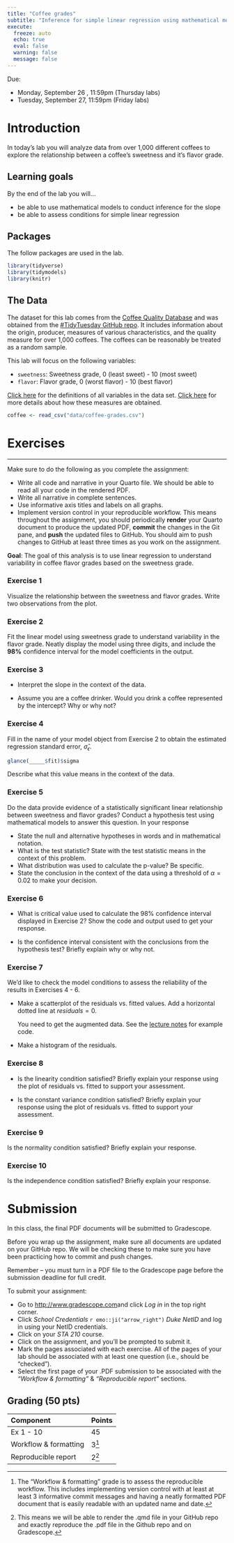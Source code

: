 ```yaml
---
title: "Coffee grades"
subtitle: "Inference for simple linear regression using mathematical models"
execute:
  freeze: auto
  echo: true
  eval: false
  warning: false
  message: false
---
```


::: callout-important
Due:

-   Monday, September 26 , 11:59pm (Thursday labs)
-   Tuesday, September 27, 11:59pm (Friday labs)
:::

# Introduction

In today's lab you will analyze data from over 1,000 different coffees to explore the relationship between a coffee's sweetness and it's flavor grade.

## Learning goals

By the end of the lab you will...

-   be able to use mathematical models to conduct inference for the slope
-   be able to assess conditions for simple linear regression

## Packages

The follow packages are used in the lab.

```r
library(tidyverse)
library(tidymodels)
library(knitr)
```

## The Data

The dataset for this lab comes from the [Coffee Quality Database](https://github.com/jldbc/coffee-quality-database) and was obtained from the [#TidyTuesday GitHub repo](https://github.com/rfordatascience/tidytuesday/blob/master/data/2020/2020-07-07/readme.md). It includes information about the origin, producer, measures of various characteristics, and the quality measure for over 1,000 coffees. The coffees can be reasonably be treated as a random sample.

This lab will focus on the following variables:

-   `sweetness`: Sweetness grade, 0 (least sweet) - 10 (most sweet)
-   `flavor`: Flavor grade, 0 (worst flavor) - 10 (best flavor)

[Click here](https://github.com/rfordatascience/tidytuesday/blob/master/data/2020/2020-07-07/readme.md) for the definitions of all variables in the data set. [Click here](http://www.scaa.org/?page=resources&d=cupping-protocols&mod=article_inline) for more details about how these measures are obtained.

```r
coffee <- read_csv("data/coffee-grades.csv")
```

# Exercises

------------------------------------------------------------------------

::: callout-important
Make sure to do the following as you complete the assignment:

-   Write all code and narrative in your Quarto file. We should be able to read all your code in the rendered PDF.
-   Write all narrative in complete sentences.
-   Use informative axis titles and labels on all graphs.
-   Implement version control in your reproducible workflow. This means throughout the assignment, you should periodically **render** your Quarto document to produce the updated PDF, **commit** the changes in the Git pane, and **push** the updated files to GitHub. You should aim to push changes to GitHub at least three times as you work on the assignment.
:::

**Goal**: The goal of this analysis is to use linear regression to understand variability in coffee flavor grades based on the sweetness grade.

### Exercise 1

Visualize the relationship between the sweetness and flavor grades. Write two observations from the plot.

### Exercise 2

Fit the linear model using sweetness grade to understand variability in the flavor grade. Neatly display the model using three digits, and include the **98%** confidence interval for the model coefficients in the output.

### Exercise 3

-   Interpret the slope in the context of the data.

-   Assume you are a coffee drinker. Would you drink a coffee represented by the intercept? Why or why not?

### Exercise 4

Fill in the name of your model object from Exercise 2 to obtain the estimated regression standard error, $\hat{\sigma}_\epsilon$.

```r
glance(_____$fit)$sigma
```

Describe what this value means in the context of the data.

### Exercise 5

Do the data provide evidence of a statistically significant linear relationship between sweetness and flavor grades? Conduct a hypothesis test using mathematical models to answer this question. In your response

-   State the null and alternative hypotheses in words and in mathematical notation.
-   What is the test statistic? State with the test statistic means in the context of this problem.
-   What distribution was used to calculate the p-value? Be specific.
-   State the conclusion in the context of the data using a threshold of $\alpha = 0.02$ to make your decision.

### Exercise 6

-   What is critical value used to calculate the 98% confidence interval displayed in Exercise 2? Show the code and output used to get your response.

-   Is the confidence interval consistent with the conclusions from the hypothesis test? Briefly explain why or why not.

### Exercise 7

We'd like to check the model conditions to assess the reliability of the results in Exercises 4 - 6.

-   Make a scatterplot of the residuals vs. fitted values. Add a horizontal dotted line at $residuals = 0$.

    ::: callout-tip
    You need to get the augmented data. See the [lecture notes](https://sta210-fa22.netlify.app/slides/08-slr-conditions.html#/residuals-vs.-fitted-values-code) for example code.
    :::

-   Make a histogram of the residuals.

### Exercise 8

-   Is the linearity condition satisfied? Briefly explain your response using the plot of residuals vs. fitted to support your assessment.

-   Is the constant variance condition satisfied? Briefly explain your response using the plot of residuals vs. fitted to support your assessment.

### Exercise 9

Is the normality condition satisfied? Briefly explain your response.

### Exercise 10

Is the independence condition satisfied? Briefly explain your response.

# Submission

In this class, the final PDF documents will be submitted to Gradescope.

::: callout-warning
Before you wrap up the assignment, make sure all documents are updated on your GitHub repo. We will be checking these to make sure you have been practicing how to commit and push changes.

Remember -- you must turn in a PDF file to the Gradescope page before the submission deadline for full credit.
:::

To submit your assignment:

-   Go to <http://www.gradescope.com>and click *Log in* in the top right corner.
-   Click *School Credentials* `r emo::ji("arrow_right")` *Duke NetID* and log in using your NetID credentials.
-   Click on your *STA 210* course.
-   Click on the assignment, and you'll be prompted to submit it.
-   Mark the pages associated with each exercise. All of the pages of your lab should be associated with at least one question (i.e., should be "checked").
-   Select the first page of your .PDF submission to be associated with the *"Workflow & formatting"* & *"Reproducible report"* sections.

## Grading (50 pts)

| Component             | Points |
|:----------------------|:-------|
| Ex 1 - 10             | 45     |
| Workflow & formatting | 3[^1]  |
| Reproducible report   | 2[^2]  |

[^1]: The "Workflow & formatting" grade is to assess the reproducible workflow. This includes implementing version control with at least at least 3 informative commit messages and having a neatly formatted PDF document that is easily readable with an updated name and date.

[^2]: This means we will be able to render the .qmd file in your GitHub repo and exactly reproduce the .pdf file in the Github repo and on Gradescope.
